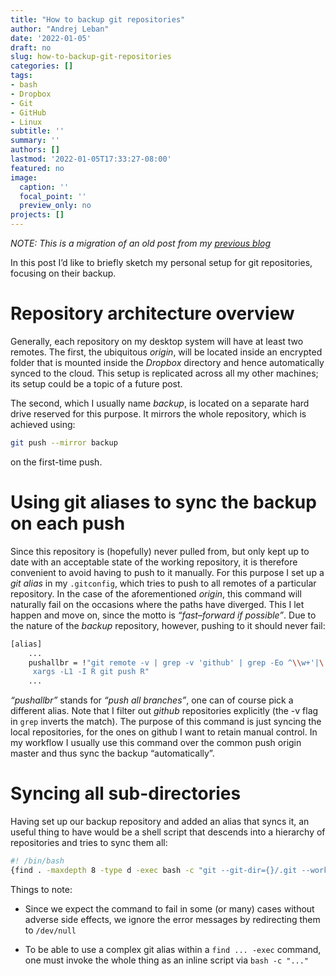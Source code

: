 ```yaml
---
title: "How to backup git repositories"
author: "Andrej Leban"
date: '2022-01-05'
draft: no
slug: how-to-backup-git-repositories
categories: []
tags:
- bash
- Dropbox
- Git
- GitHub
- Linux
subtitle: ''
summary: ''
authors: []
lastmod: '2022-01-05T17:33:27-08:00'
featured: no
image:
  caption: ''
  focal_point: ''
  preview_only: no
projects: []
---
```


*NOTE: This is a migration of an old post from my [previous blog](https://andleb1.wordpress.com/2019/09/29/how-to-backup-git-repositories/)*


In this post I’d like to briefly sketch my personal setup for git repositories, focusing on their backup.

# Repository architecture overview  
  
  

Generally, each repository on my desktop system will have at least two remotes. The first, the ubiquitous *origin*, will be located inside an encrypted folder that is mounted inside the *Dropbox* directory and hence automatically synced to the cloud. This setup is replicated across all my other machines; its setup could be a topic of a future post.

The second, which I usually name *backup*, is located on a separate hard drive reserved for this purpose. It mirrors the whole repository, which is achieved using:

```bash
git push --mirror backup
```
on the first-time push.


# Using git aliases to sync the backup on each push


Since this repository is (hopefully) never pulled from, but only kept up to date with an acceptable state of the working repository,
it is therefore convenient to avoid having to push to it manually. For this purpose I set up a *git alias* in my `.gitconfig`,
which tries to push to all remotes of a particular repository. 
In the case of the aforementioned *origin*, this command will naturally fail on the occasions where the paths have diverged. 
This I let happen and move on, since the motto is *“fast–forward if possible”*.
Due to the nature of the *backup* repository, however, pushing to it should never fail:
```bash
[alias]
    ...
    pushallbr = !"git remote -v | grep -v 'github' | grep -Eo ^\\w+'|\
     xargs -L1 -I R git push R"
    ...
```

*“pushallbr”* stands for *“push all branches”*, one can of course pick a different alias.
Note that I filter out *github* repositories explicitly (the -v flag in `grep` inverts the match).
The purpose of this command is just syncing the local repositories, for the ones on github I want to retain manual control. 
In my workflow I usually use this command over the common push origin master and thus sync the backup “automatically”.


# Syncing all sub-directories

Having set up our backup repository and added an alias that syncs it, an useful thing to have would be a shell
script that descends into a hierarchy of repositories and tries to sync them all:

```bash
#! /bin/bash
{find . -maxdepth 8 -type d -exec bash -c "git --git-dir={}/.git --work-tree=$PWD/{} pushallbr" \;} 2>/dev/null

```

Things to note:

* Since we expect the command to fail in some (or many) cases without adverse side effects,
we ignore the error messages by redirecting them to `/dev/null`  
  

* To be able to use a complex git alias within a `find ... -exec` command,
one must invoke the whole thing as an inline script via `bash -c "..."`

